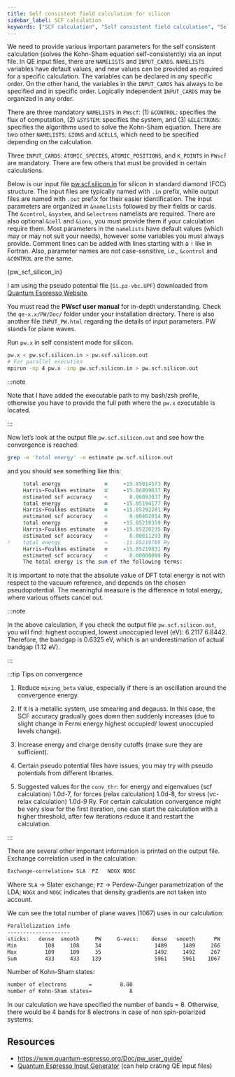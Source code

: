 ```yaml
---
title: Self consistent field calculation for silicon
sidebar_label: SCF calculation
keywords: ["SCF calculation", "Self consistent field calculation", "Self consistent calculation", "SCF calculation using Quantum Espresso", "Silicon bandstructure", "Quantum Espresso input"]
---
```


We need to provide various important parameters for the self consistent
calculation (solves the Kohn-Sham equation self-consistently) via an input file.
In QE input files, there are `NAMELISTS` and `INPUT_CARDS`. `NAMELISTS`
variables have default values, and new values can be provided as required for a
specific calculation. The variables can be declared in any specific order. On
the other hand, the variables in the `INPUT_CARDS` has always to be specified
and in specific order. Logically independent `INPUT_CARDS` may be organized in
any order.

There are three mandatory `NAMELISTS` in `PWscf`: (1) `&CONTROL`: specifies the
flux of computation, (2) `&SYSTEM`: specifies the system, and (3) `&ELECTRONS`:
specifies the algorithms used to solve the Kohn-Sham equation. There are two
other `NAMELISTS`: `&IONS` and `&CELLS`, which need to be specified depending on
the calculation.

Three `INPUT_CARDS`: `ATOMIC_SPECIES`, `ATOMIC_POSITIONS`, and `K_POINTS` in
`PWscf` are mandatory. There are few others that must be provided in certain
calculations.

Below is our input file [pw.scf.silicon.in](
https://github.com/pranabdas/espresso/) for silicon in standard diamond (FCC)
structure. The input files are typically named with `.in` prefix, while output
files are named with `.out` prefix for their easier identification. The input
parameters are organized in `&namelists` followed by their fields or cards. The
`&control`, `&system`, and `&electrons` namelists are required. There are also
optional `&cell` and `&ions`, you must provide them if your calculation require
them. Most parameters in the `namelists` have default values (which may or may
not suit your needs), however some variables you must always provide. Comment
lines can be added with lines starting with a `!` like in Fortran. Also,
parameter names are not case-sensitive, i.e., `&control` and `&CONTROL` are the
same.


<Mat3raAdmonition url="https://platform.mat3ra.com/seminar/projects/seminar-espresso-tutorials/jobs/XQT7LQxQqH2vZipuo" />


<CodeBlock language="bash" title="src/silicon/pw.scf.silicon.in" showLineNumbers>{pw_scf_silicon_in}</CodeBlock>

I am using the pseudo potential file (`Si.pz-vbc.UPF`) downloaded from [Quantum
Espresso Website](https://www.quantum-espresso.org/pseudopotentials).

You must read the **PWscf user manual** for in-depth understanding. Check the
`qe-x.x/PW/Doc/` folder under your installation directory. There is also another
file `INPUT_PW.html` regarding the details of input parameters. PW stands for
plane waves.

Run `pw.x` in self consistent mode for silicon.

```bash
pw.x < pw.scf.silicon.in > pw.scf.silicon.out
# For parallel execution
mpirun -np 4 pw.x -inp pw.scf.silicon.in > pw.scf.silicon.out
```

:::note

Note that I have added the executable path to my bash/zsh profile, otherwise you
have to provide the full path where the `pw.x` executable is located.

:::

Now let’s look at the output file `pw.scf.silicon.out` and see how the
convergence is reached:

```bash
grep -e 'total energy' -e estimate pw.scf.silicon.out
```

and you should see something like this:

```fortran
     total energy              =     -15.85014573 Ry
     Harris-Foulkes estimate   =     -15.86899637 Ry
     estimated scf accuracy    <       0.06093037 Ry
     total energy              =     -15.85194177 Ry
     Harris-Foulkes estimate   =     -15.85292281 Ry
     estimated scf accuracy    <       0.00462014 Ry
     total energy              =     -15.85218359 Ry
     Harris-Foulkes estimate   =     -15.85220235 Ry
     estimated scf accuracy    <       0.00011293 Ry
!    total energy              =     -15.85219789 Ry
     Harris-Foulkes estimate   =     -15.85219831 Ry
     estimated scf accuracy    <       0.00000099 Ry
     The total energy is the sum of the following terms:
```

It is important to note that the absolute value of DFT total energy is not with
respect to the vacuum reference, and depends on the chosen pseudopotential. The
meaningful measure is the difference in total energy, where various offsets
cancel out.

:::note

In the above calculation, if you check the output file `pw.scf.silicon.out`, you
will find: highest occupied, lowest unoccupied level (eV): 6.2117 6.8442.
Therefore, the bandgap is 0.6325 eV, which is an underestimation of actual
bandgap (1.12 eV).

:::

:::tip Tips on convergence

1. Reduce `mixing_beta` value, especially if there is an oscillation around the
convergence energy.

2. If it is a metallic system, use smearing and degauss. In this case, the SCF
accuracy gradually goes down then suddenly increases (due to slight change in
Fermi energy highest occupied/ lowest unoccupied levels change).

3. Increase energy and charge density cutoffs (make sure they are sufficient).

4. Certain pseudo potential files have issues, you may try with pseudo
potentials from different libraries.

5. Suggested values for the `conv_thr`: for energy and eigenvalues (scf
calculation) 1.0d-7, for forces (relax calculation) 1.0d-8, for stress (vc-relax
calculation) 1.0d-9 Ry. For certain calculation convergence might be very slow
for the first iteration, one can start the calculation with a higher threshold,
after few iterations reduce it and restart the calculation.

:::

There are several other important information is printed on the output file.
Exchange correlation used in the calculation:

```bash
Exchange-correlation= SLA  PZ   NOGX NOGC
```

Where `SLA` → Slater exchange; `PZ` → Perdew-Zunger parametrization of the LDA;
`NOGX` and `NOGC` indicates that density gradients are not taken into account.

We can see the total number of plane waves (1067) uses in our calculation:

```bash
Parallelization info
--------------------
sticks:   dense  smooth     PW     G-vecs:    dense   smooth      PW
Min         108     108     34                 1489     1489     266
Max         109     109     35                 1492     1492     267
Sum         433     433    139                 5961     5961    1067
```

Number of Kohn-Sham states:

```bash
number of electrons       =         8.00
number of Kohn-Sham states=            8
```

In our calculation we have specified the number of bands = 8. Otherwise, there
would be 4 bands for 8 electrons in case of non spin-polarized systems.

## Resources
- <https://www.quantum-espresso.org/Doc/pw_user_guide/>
- [Quantum Espresso Input Generator](https://www.materialscloud.org/work/tools/qeinputgenerator) (can help crating QE input files)
